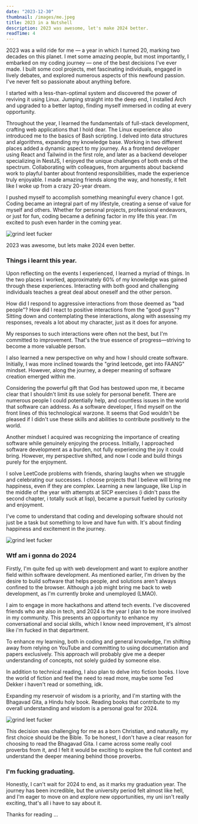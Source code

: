 ```yaml
---
date: "2023-12-30"
thumbnail: /images/me.jpeg
title: 2023 in a Nutshell
description: 2023 was awesome, let's make 2024 better.
readTime: 4
---
```


2023 was a wild ride for me — a year in which I turned 20, marking two decades on this planet. I met some amazing people, but most importantly, I embarked on my coding journey — one of the best decisions I've ever made. I built some cool projects, met fascinating individuals, engaged in lively debates, and explored numerous aspects of this newfound passion. I've never felt so passionate about anything before.

I started with a less-than-optimal system and discovered the power of reviving it using Linux. Jumping straight into the deep end, I installed Arch and upgraded to a better laptop, finding myself immersed in coding at every opportunity.

Throughout the year, I learned the fundamentals of full-stack development, crafting web applications that I hold dear. The Linux experience also introduced me to the basics of Bash scripting. I delved into data structures and algorithms, expanding my knowledge base. Working in two different places added a dynamic aspect to my journey. As a frontend developer using React and Tailwind in the first role, and later as a backend developer specializing in NestJS, I enjoyed the unique challenges of both ends of the spectrum. Collaborating with colleagues, from arguments about backend work to playful banter about frontend responsibilities, made the experience truly enjoyable. I made amazing friends along the way, and honestly, it felt like I woke up from a crazy 20-year dream.

I pushed myself to accomplish something meaningful every chance I got. Coding became an integral part of my lifestyle, creating a sense of value for myself and others. Whether for personal projects, professional endeavors, or just for fun, coding became a defining factor in my life this year. I'm excited to push even harder in the coming year.


![grind leet fucker](/images/blog/github2023.png)

2023 was awesome, but lets make 2024 even better.

### Things i learnt this year.

Upon reflecting on the events I experienced, I learned a myriad of things. In the two places I worked, approximately 60% of my knowledge was gained through these experiences. Interacting with both good and challenging individuals teaches a great deal about oneself and the other person.

How did I respond to aggressive interactions from those deemed as "bad people"? How did I react to positive interactions from the "good guys"? Sitting down and contemplating these interactions, along with assessing my responses, reveals a lot about my character, just as it does for anyone.

My responses to such interactions were often not the best, but I'm committed to improvement. That's the true essence of progress—striving to become a more valuable person.

I also learned a new perspective on why and how I should create software. Initially, I was more inclined towards the "grind leetcode, get into FAANG" mindset. However, along the journey, a deeper meaning of software creation emerged within me.

Considering the powerful gift that God has bestowed upon me, it became clear that I shouldn't limit its use solely for personal benefit. There are numerous people I could potentially help, and countless issues in the world that software can address. As a software developer, I find myself on the front lines of this technological warzone. It seems that God wouldn't be pleased if I didn't use these skills and abilities to contribute positively to the world.

Another mindset I acquired was recognizing the importance of creating software while genuinely enjoying the process. Initially, I approached software development as a burden, not fully experiencing the joy it could bring. However, my perspective shifted, and now I code and build things purely for the enjoyment.

I solve LeetCode problems with friends, sharing laughs when we struggle and celebrating our successes. I choose projects that I believe will bring me happiness, even if they are complex. Learning a new language, like Lisp in the middle of the year with attempts at SICP exercises (i didn't pass the second chapter, i totally suck at lisp), became a pursuit fueled by curiosity and enjoyment.

I've come to understand that coding and developing software should not just be a task but something to love and have fun with. It's about finding happiness and excitement in the journey.

![grind leet fucker](/images/blog/codemindset.png)

### Wtf am i gonna do 2024

Firstly, I'm quite fed up with web development and want to explore another field within software development. As mentioned earlier, I'm driven by the desire to build software that helps people, and solutions aren't always confined to the browser. Although a job might bring me back to web development, as I'm currently broke and unemployed (LMAO).

I aim to engage in more hackathons and attend tech events. I've discovered friends who are also in tech, and 2024 is the year I plan to be more involved in my community. This presents an opportunity to enhance my conversational and social skills, which I know need improvement, it's almost like i'm fucked in that department.

To enhance my learning, both in coding and general knowledge, I'm shifting away from relying on YouTube and committing to using documentation and papers exclusively. This approach will probably give me a deeper understanding of concepts, not solely guided by someone else.

In addition to technical reading, I also plan to delve into fiction books. I love the world of fiction and feel the need to read more, maybe some Ted Dekker i haven't read or something, idk.

Expanding my reservoir of wisdom is a priority, and I'm starting with the Bhagavad Gita, a Hindu holy book. Reading books that contribute to my overall understanding and wisdom is a personal goal for 2024.

![grind leet fucker](/images/blog/bhagavad.png)

This decision was challenging for me as a born Christian, and naturally, my first choice should be the Bible. To be honest, I don't have a clear reason for choosing to read the Bhagavad Gita. I came across some really cool proverbs from it, and I felt it would be exciting to explore the full context and understand the deeper meaning behind those proverbs.

### I'm fucking graduating.

Honestly, I can't wait for 2024 to end, as it marks my graduation year. The journey has been incredible, but the university period felt almost like hell, and I'm eager to move on and explore new opportunities, my uni isn't really exciting, that's all i have to say about it.

Thanks for reading ...
